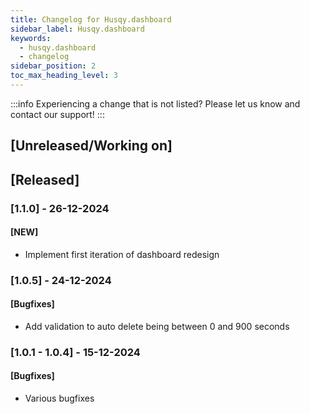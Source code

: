 ```yaml
---
title: Changelog for Husqy.dashboard
sidebar_label: Husqy.dashboard
keywords:
  - husqy.dashboard
  - changelog
sidebar_position: 2
toc_max_heading_level: 3
---
```


:::info
Experiencing a change that is not listed? Please let us know and contact our support!
:::

## [Unreleased/Working on]

## [Released]

### [1.1.0] - 26-12-2024

#### [NEW]

- Implement first iteration of dashboard redesign

### [1.0.5] - 24-12-2024

#### [Bugfixes]

- Add validation to auto delete being between 0 and 900 seconds

### [1.0.1 - 1.0.4] - 15-12-2024

#### [Bugfixes]

- Various bugfixes
